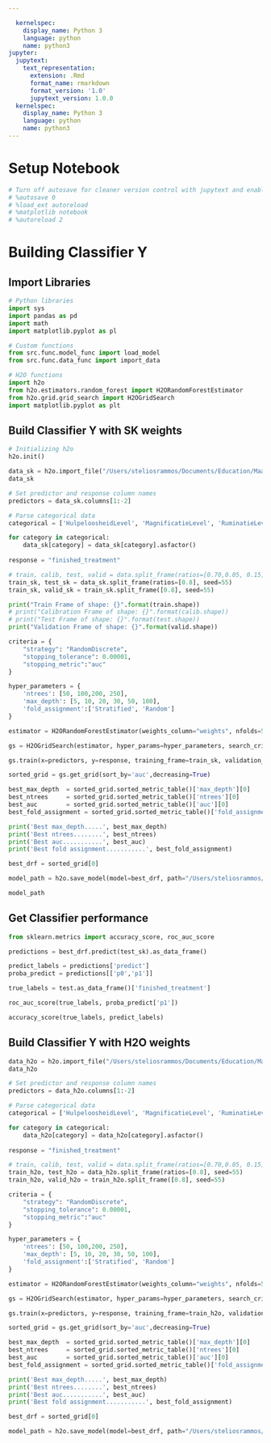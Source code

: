 ```yaml
---

  kernelspec:
    display_name: Python 3
    language: python
    name: python3
jupyter:
  jupytext:
    text_representation:
      extension: .Rmd
      format_name: rmarkdown
      format_version: '1.0'
      jupytext_version: 1.0.0
  kernelspec:
    display_name: Python 3
    language: python
    name: python3
---
```


# Setup Notebook

```python
# Turn off autosave for cleaner version control with jupytext and enable autoreloading of modules before running code
# %autosave 0
# %load_ext autoreload
# %matplotlib notebook
# %autoreload 2
```

# Building Classifier Y


## Import Libraries

```python
# Python libraries
import sys
import pandas as pd
import math
import matplotlib.pyplot as pl

# Custom functions
from src.func.model_func import load_model
from src.func.data_func import import_data

# H2O functions
import h2o
from h2o.estimators.random_forest import H2ORandomForestEstimator
from h2o.grid.grid_search import H2OGridSearch
import matplotlib.pyplot as plt
```

## Build Classifier Y with SK weights

```python
# Initializing h2o
h2o.init()
```

```python
data_sk = h2o.import_file("/Users/steliosrammos/Documents/Education/Maastricht/DKE-Year3/BachelorThesis/bachelor_thesis/data/processed/classifier_y/weighted/data_classifier_y_labld_weights_sklearn.csv")
data_sk
```

```python
# Set predictor and response column names
predictors = data_sk.columns[1:-2]

# Parse categorical data
categorical = ['HulpeloosheidLevel', 'MagnificatieLevel', 'RuminatieLevel', 'TotaalLevel', 'educationLevel', 'finished_treatment']

for category in categorical:
    data_sk[category] = data_sk[category].asfactor()
    
response = "finished_treatment"
```

```python
# train, calib, test, valid = data.split_frame(ratios=[0.70,0.05, 0.15], seed=1)
train_sk, test_sk = data_sk.split_frame(ratios=[0.8], seed=55)
train_sk, valid_sk = train_sk.split_frame([0.8], seed=55)
```

```python
print("Train Frame of shape: {}".format(train.shape))
# print("Calibration Frame of shape: {}".format(calib.shape))
# print("Test Frame of shape: {}".format(test.shape))
print("Validation Frame of shape: {}".format(valid.shape))
```

```python
criteria = {
    "strategy": "RandomDiscrete", 
    "stopping_tolerance": 0.00001,
    "stopping_metric":"auc"
}

hyper_parameters = {
    'ntrees': [50, 100,200, 250],
    'max_depth': [5, 10, 20, 30, 50, 100],
    'fold_assignment':['Stratified', 'Random']
}
```

```python
estimator = H2ORandomForestEstimator(weights_column="weights", nfolds=5, stopping_rounds=3, seed=1234)
```

```python
gs = H2OGridSearch(estimator, hyper_params=hyper_parameters, search_criteria=criteria)
```

```python
gs.train(x=predictors, y=response, training_frame=train_sk, validation_frame=valid_sk)
```

```python
sorted_grid = gs.get_grid(sort_by='auc',decreasing=True)

best_max_depth  = sorted_grid.sorted_metric_table()['max_depth'][0]
best_ntrees     = sorted_grid.sorted_metric_table()['ntrees'][0]
best_auc        = sorted_grid.sorted_metric_table()['auc'][0]
best_fold_assignment = sorted_grid.sorted_metric_table()['fold_assignment'][0]

print('Best max_depth.....', best_max_depth)
print('Best ntrees........', best_ntrees)
print('Best auc...........', best_auc)
print('Best fold assignment...........', best_fold_assignment)
```

```python
best_drf = sorted_grid[0]
```

```python
model_path = h2o.save_model(model=best_drf, path="/Users/steliosrammos/Documents/Education/Maastricht/DKE-Year3/BachelorThesis/bachelor_thesis/models/corrected_classifiers_y", force=True)
```

```python
model_path
```

## Get Classifier performance

```python
from sklearn.metrics import accuracy_score, roc_auc_score
```

```python
predictions = best_drf.predict(test_sk).as_data_frame()
```

```python
predict_labels = predictions['predict']
proba_predict = predictions[['p0','p1']]
```

```python
true_labels = test.as_data_frame()['finished_treatment']
```

```python
roc_auc_score(true_labels, proba_predict['p1'])
```

```python
accuracy_score(true_labels, predict_labels)
```

## Build Classifier Y with H2O weights

```python
data_h2o = h2o.import_file("/Users/steliosrammos/Documents/Education/Maastricht/DKE-Year3/BachelorThesis/bachelor_thesis/data/processed/data_classifier_y_labld_weights_h2o.csv")
data_h2o
```

```python
# Set predictor and response column names
predictors = data_h2o.columns[1:-2]

# Parse categorical data
categorical = ['HulpeloosheidLevel', 'MagnificatieLevel', 'RuminatieLevel', 'TotaalLevel', 'educationLevel', 'finished_treatment']

for category in categorical:
    data_h2o[category] = data_h2o[category].asfactor()
    
response = "finished_treatment"
```

```python
# train, calib, test, valid = data.split_frame(ratios=[0.70,0.05, 0.15], seed=1)
train_h2o, test_h2o = data_h2o.split_frame(ratios=[0.8], seed=55)
train_h2o, valid_h2o = train_h2o.split_frame([0.8], seed=55)
```

```python
criteria = {
    "strategy": "RandomDiscrete", 
    "stopping_tolerance": 0.00001,
    "stopping_metric":"auc"
}

hyper_parameters = {
    'ntrees': [50, 100,200, 250],
    'max_depth': [5, 10, 20, 30, 50, 100],
    'fold_assignment':['Stratified', 'Random']
}
```

```python
estimator = H2ORandomForestEstimator(weights_column="weights", nfolds=5, stopping_rounds=3, seed=1234)
```

```python
gs = H2OGridSearch(estimator, hyper_params=hyper_parameters, search_criteria=criteria)
```

```python
gs.train(x=predictors, y=response, training_frame=train_h2o, validation_frame=valid_h2o)
```

```python
sorted_grid = gs.get_grid(sort_by='auc',decreasing=True)

best_max_depth  = sorted_grid.sorted_metric_table()['max_depth'][0]
best_ntrees     = sorted_grid.sorted_metric_table()['ntrees'][0]
best_auc        = sorted_grid.sorted_metric_table()['auc'][0]
best_fold_assignment = sorted_grid.sorted_metric_table()['fold_assignment'][0]

print('Best max_depth.....', best_max_depth)
print('Best ntrees........', best_ntrees)
print('Best auc...........', best_auc)
print('Best fold assignment...........', best_fold_assignment)
```

```python
best_drf = sorted_grid[0]
```

```python
model_path = h2o.save_model(model=best_drf, path="/Users/steliosrammos/Documents/Education/Maastricht/DKE-Year3/BachelorThesis/bachelor_thesis/models/corrected_classifier_y_h2o", force=True)
```

```python

```
